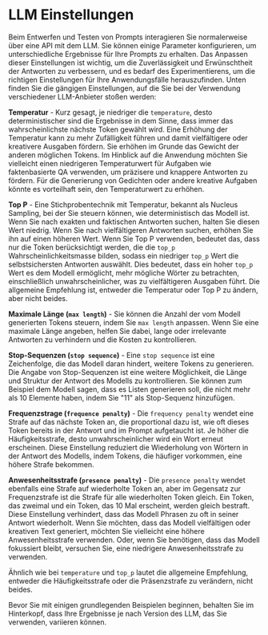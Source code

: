 # LLM Einstellungen

Beim Entwerfen und Testen von Prompts interagieren Sie normalerweise über eine API mit dem LLM. Sie können einige Parameter konfigurieren, um unterschiedliche Ergebnisse für Ihre Prompts zu erhalten. Das Anpassen dieser Einstellungen ist wichtig, um die Zuverlässigkeit und Erwünschtheit der Antworten zu verbessern, und es bedarf des Experimentierens, um die richtigen Einstellungen für Ihre Anwendungsfälle herauszufinden. Unten finden Sie die gängigen Einstellungen, auf die Sie bei der Verwendung verschiedener LLM-Anbieter stoßen werden:

**Temperatur** - Kurz gesagt, je niedriger die `temperature`, desto deterministischer sind die Ergebnisse in dem Sinne, dass immer das wahrscheinlichste nächste Token gewählt wird. Eine Erhöhung der Temperatur kann zu mehr Zufälligkeit führen und damit vielfältigere oder kreativere Ausgaben fördern. Sie erhöhen im Grunde das Gewicht der anderen möglichen Tokens. Im Hinblick auf die Anwendung möchten Sie vielleicht einen niedrigeren Temperaturwert für Aufgaben wie faktenbasierte QA verwenden, um präzisere und knappere Antworten zu fördern. Für die Generierung von Gedichten oder andere kreative Aufgaben könnte es vorteilhaft sein, den Temperaturwert zu erhöhen.

**Top P** - Eine Stichprobentechnik mit Temperatur, bekannt als Nucleus Sampling, bei der Sie steuern können, wie deterministisch das Modell ist. Wenn Sie nach exakten und faktischen Antworten suchen, halten Sie diesen Wert niedrig. Wenn Sie nach vielfältigeren Antworten suchen, erhöhen Sie ihn auf einen höheren Wert. Wenn Sie Top P verwenden, bedeutet das, dass nur die Token berücksichtigt werden, die die `top_p` Wahrscheinlichkeitsmasse bilden, sodass ein niedriger `top_p` Wert die selbstsichersten Antworten auswählt. Dies bedeutet, dass ein hoher `top_p` Wert es dem Modell ermöglicht, mehr mögliche Wörter zu betrachten, einschließlich unwahrscheinlicher, was zu vielfältigeren Ausgaben führt. Die allgemeine Empfehlung ist, entweder die Temperatur oder Top P zu ändern, aber nicht beides.

**Maximale Länge (`max length`)** - Sie können die Anzahl der vom Modell generierten Tokens steuern, indem Sie `max length` anpassen. Wenn Sie eine maximale Länge angeben, helfen Sie dabei, lange oder irrelevante Antworten zu verhindern und die Kosten zu kontrollieren.

**Stop-Sequenzen (`stop sequence`)** - Eine `stop sequence` ist eine Zeichenfolge, die das Modell daran hindert, weitere Tokens zu generieren. Die Angabe von Stop-Sequenzen ist eine weitere Möglichkeit, die Länge und Struktur der Antwort des Modells zu kontrollieren. Sie können zum Beispiel dem Modell sagen, dass es Listen generieren soll, die nicht mehr als 10 Elemente haben, indem Sie "11" als Stop-Sequenz hinzufügen.

**Frequenzstrage (`frequence penalty`)** - Die `frequency penalty` wendet eine Strafe auf das nächste Token an, die proportional dazu ist, wie oft dieses Token bereits in der Antwort und im Prompt aufgetaucht ist. Je höher die Häufigkeitsstrafe, desto unwahrscheinlicher wird ein Wort erneut erscheinen. Diese Einstellung reduziert die Wiederholung von Wörtern in der Antwort des Modells, indem Tokens, die häufiger vorkommen, eine höhere Strafe bekommen.

**Anwesenheitsstrafe (`presence penalty`)** - Die `presence penalty` wendet ebenfalls eine Strafe auf wiederholte Token an, aber im Gegensatz zur Frequenzstrafe ist die Strafe für alle wiederholten Token gleich. Ein Token, das zweimal und ein Token, das 10 Mal erscheint, werden gleich bestraft. Diese Einstellung verhindert, dass das Modell Phrasen zu oft in seiner Antwort wiederholt. Wenn Sie möchten, dass das Modell vielfältigen oder kreativen Text generiert, möchten Sie vielleicht eine höhere Anwesenheitsstrafe verwenden. Oder, wenn Sie benötigen, dass das Modell fokussiert bleibt, versuchen Sie, eine niedrigere Anwesenheitsstrafe zu verwenden.

Ähnlich wie bei `temperature` und `top_p` lautet die allgemeine Empfehlung, entweder die Häufigkeitsstrafe oder die Präsenzstrafe zu verändern, nicht beides.

Bevor Sie mit einigen grundlegenden Beispielen beginnen, behalten Sie im Hinterkopf, dass Ihre Ergebnisse je nach Version des LLM, das Sie verwenden, variieren können.

